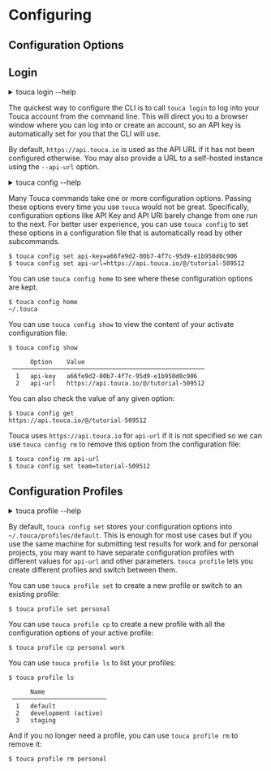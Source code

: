 # Configuring

## Configuration Options

## Login

<details>
<summary>touca login --help</summary>

```plaintext
usage: touca login [-h] [--api-url API_URL]

Log into your Touca server from the CLI

options:
  --api-url API_URL  Touca API URL
```

</details>

The quickest way to configure the CLI is to call `touca login` to log into your
Touca account from the command line. This will direct you to a browser window
where you can log into or create an account, so an API key is automatically set
for you that the CLI will use.

By default, `https://api.touca.io` is used as the API URL if it has not been
configured otherwise. You may also provide a URL to a self-hosted instance using
the `--api-url` option.

<details>
<summary>touca config --help</summary>

```plaintext
usage: touca config [-h] {home,show,set,get,rm} ...

Manage your active configuration profile

    home                Print path to active configuration file
    show                Print content of active configuration file
    set                 Set a value for a configuration option
    get                 Get value of a configuration option
    rm                  Remove a configuration option
```

</details>

Many Touca commands take one or more configuration options. Passing these
options every time you use `touca` would not be great. Specifically,
configuration options like API Key and API URl barely change from one run to the
next. For better user experience, you can use `touca config` to set these
options in a configuration file that is automatically read by other subcommands.

```plaintext
$ touca config set api-key=a66fe9d2-00b7-4f7c-95d9-e1b950d0c906
$ touca config set api-url=https://api.touca.io/@/tutorial-509512
```

You can use `touca config home` to see where these configuration options are
kept.

```plaintext
$ touca config home
~/.touca
```

You can use `touca config show` to view the content of your activate
configuration file:

```plaintext
$ touca config show

      Option    Value
 ─────────────────────────────────────────────────────
  1   api-key   a66fe9d2-00b7-4f7c-95d9-e1b950d0c906
  2   api-url   https://api.touca.io/@/tutorial-509512

```

You can also check the value of any given option:

```plaintext
$ touca config get
https://api.touca.io/@/tutorial-509512
```

Touca uses `https://api.touca.io` for `api-url` if it is not specified so we can
use `touca config rm` to remove this option from the configuration file:

```plaintext
$ touca config rm api-url
$ touca config set team=tutorial-509512
```

## Configuration Profiles

<details>
<summary>touca profile --help</summary>

```plaintext
usage: touca profile [-h] {ls,set,rm,cp} ...

Create and manage configuration profiles

    ls            List available profiles
    set           Change active profile
    rm            Delete profile with specified name
    cp            Copy content of a profile to a new or existing profile
```

</details>

By default, `touca config set` stores your configuration options into
`~/.touca/profiles/default`. This is enough for most use cases but if you use
the same machine for submitting test results for work and for personal projects,
you may want to have separate configuration profiles with different values for
`api-url` and other parameters. `touca profile` lets you create different
profiles and switch between them.

You can use `touca profile set` to create a new profile or switch to an existing
profile:

```plaintext
$ touca profile set personal
```

You can use `touca profile cp` to create a new profile with all the
configuration options of your active profile:

```plaintext
$ touca profile cp personal work
```

You can use `touca profile ls` to list your profiles:

```plaintext
$ touca profile ls

      Name
 ──────────────────────────
  1   default
  2   development (active)
  3   staging

```

And if you no longer need a profile, you can use `touca profile rm` to remove
it:

```plaintext
$ touca profile rm personal
```
